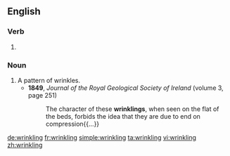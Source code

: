 ==English==

===Verb===
{{head|en}}

# {{present participle of|wrinkle|lang=en}}

===Noun===
{{en-noun}}

# A pattern of wrinkles.
#* '''1849''', ''Journal of the Royal Geological Society of Ireland'' (volume 3, page 251)
#*: The character of these '''wrinklings''', when seen on the flat of the beds, forbids the idea that they are due to end on compression{{...}}

[[de:wrinkling]]
[[fr:wrinkling]]
[[simple:wrinkling]]
[[ta:wrinkling]]
[[vi:wrinkling]]
[[zh:wrinkling]]